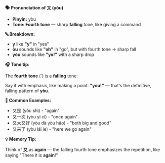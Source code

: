 **🗣️ Pronunciation of 又 (yòu)**

- **Pinyin:** yòu
- **Tone: Fourth tone** — sharp **falling** tone, like giving a command

**🔤 Breakdown:**

- **y** like **"y"** in "yes"
- **òu** sounds like **"oh"** in "go", but with fourth tone → sharp fall
- **yòu** sounds like **"yo!"** with a sharp drop

**🎧 Tone tip:**

The **fourth tone** (`) is a **falling** tone:

Say it with emphasis, like making a point: **"yòu!"** — that's the definitive, falling pattern of
**yòu**.

**📝 Common Examples:**

- 又是 (yòu shì) - "again"
- 又一次 (yòu yī cì) - "once again"
- 又大又好 (yòu dà yòu hǎo) - "both big and good"
- 又来了 (yòu lái le) - "here we go again"

**💡 Memory Tip:**

Think of **又** as **again** — the falling fourth tone emphasizes the repetition, like saying "There
it is **again**!"

